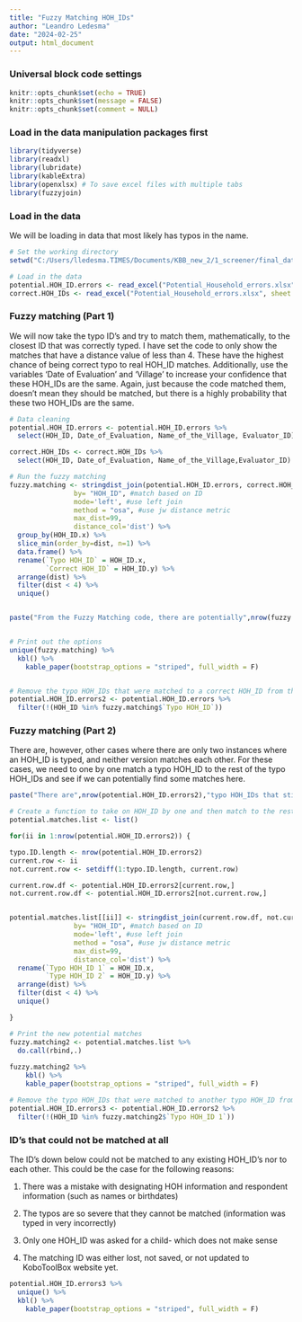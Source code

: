 ```yaml
---
title: "Fuzzy Matching HOH_IDs"
author: "Leandro Ledesma"
date: "2024-02-25"
output: html_document
---
```


### Universal block code settings

```r
knitr::opts_chunk$set(echo = TRUE)
knitr::opts_chunk$set(message = FALSE)
knitr::opts_chunk$set(comment = NULL)

```

### Load in the data manipulation packages first

```r
library(tidyverse)
library(readxl)
library(lubridate)
library(kableExtra)
library(openxlsx) # To save excel files with multiple tabs
library(fuzzyjoin)
```

### Load in the data 

We will be loading in data that most likely has typos in the name. 


```r
# Set the working directory
setwd("C:/Users/lledesma.TIMES/Documents/KBB_new_2/1_screener/final_data")

# Load in the data
potential.HOH_ID.errors <- read_excel("Potential_Household_errors.xlsx", sheet = "error_household")
correct.HOH_IDs <- read_excel("Potential_Household_errors.xlsx", sheet = "correct_household")

```

### Fuzzy matching (Part 1)

We will now take the typo ID's and try to match them, mathematically, to the closest ID that was correctly typed. I have set the code to only show the matches that have a distance value of less than 4. These have the highest chance of being correct typo to real HOH_ID matches. Additionally, use the variables 'Date of Evaluation' and 'Village' to increase your confidence that these HOH_IDs are the same. Again, just because the code matched them, doesn't mean they should be matched, but there is a highly probability that these two HOH_IDs are the same. 

```r
# Data cleaning
potential.HOH_ID.errors <- potential.HOH_ID.errors %>%
  select(HOH_ID, Date_of_Evaluation, Name_of_the_Village, Evaluator_ID)

correct.HOH_IDs <- correct.HOH_IDs %>%
  select(HOH_ID, Date_of_Evaluation, Name_of_the_Village,Evaluator_ID)

# Run the fuzzy matching
fuzzy.matching <- stringdist_join(potential.HOH_ID.errors, correct.HOH_IDs, 
                by= "HOH_ID", #match based on ID
                mode='left', #use left join
                method = "osa", #use jw distance metric
                max_dist=99, 
                distance_col='dist') %>%
  group_by(HOH_ID.x) %>%
  slice_min(order_by=dist, n=1) %>%
  data.frame() %>%
  rename(`Typo HOH_ID` = HOH_ID.x, 
         `Correct HOH_ID` = HOH_ID.y) %>%
  arrange(dist) %>%
  filter(dist < 4) %>%
  unique()


paste("From the Fuzzy Matching code, there are potentially",nrow(fuzzy.matching),"typo IDs that were matched to real HOH_IDs")


# Print out the options
unique(fuzzy.matching) %>%
  kbl() %>%
    kable_paper(bootstrap_options = "striped", full_width = F)


# Remove the typo HOH_IDs that were matched to a correct HOH_ID from the 'potential.HOH_ID.errors' data frame
potential.HOH_ID.errors2 <- potential.HOH_ID.errors %>%
  filter(!(HOH_ID %in% fuzzy.matching$`Typo HOH_ID`))

```


### Fuzzy matching (Part 2)

There are, however, other cases where there are only two instances where an HOH_ID is typed, and neither version matches each other. For these cases, we need to one by one match a typo HOH_ID to the rest of the typo HOH_IDs and see if we can potentially find some matches here. 


```r
paste("There are",nrow(potential.HOH_ID.errors2),"typo HOH_IDs that still need to be matched")

# Create a function to take on HOH_ID by one and then match to the rest in the data frame
potential.matches.list <- list()

for(ii in 1:nrow(potential.HOH_ID.errors2)) {

typo.ID.length <- nrow(potential.HOH_ID.errors2)
current.row <- ii
not.current.row <- setdiff(1:typo.ID.length, current.row)

current.row.df <- potential.HOH_ID.errors2[current.row,]
not.current.row.df <- potential.HOH_ID.errors2[not.current.row,]


potential.matches.list[[ii]] <- stringdist_join(current.row.df, not.current.row.df, 
                by= "HOH_ID", #match based on ID
                mode='left', #use left join
                method = "osa", #use jw distance metric
                max_dist=99, 
                distance_col='dist') %>%
  rename(`Typo HOH_ID 1` = HOH_ID.x, 
         `Type HOH_ID 2` = HOH_ID.y) %>%
  arrange(dist) %>%
  filter(dist < 4) %>%
  unique()

}

# Print the new potential matches 
fuzzy.matching2 <- potential.matches.list %>%
  do.call(rbind,.)
  
fuzzy.matching2 %>%
    kbl() %>%
    kable_paper(bootstrap_options = "striped", full_width = F)

# Remove the typo HOH_IDs that were matched to another typo HOH_ID from the 'potential.HOH_ID.errors' data frame
potential.HOH_ID.errors3 <- potential.HOH_ID.errors2 %>%
  filter(!(HOH_ID %in% fuzzy.matching2$`Typo HOH_ID 1`))

```


### ID's that could not be matched at all

The ID's down below could not be matched to any existing HOH_ID's nor to each other. This could be the case for the following reasons:

1) There was a mistake with designating HOH information and respondent information (such as names or birthdates)

2) The typos are so severe that they cannot be matched (information was typed in very incorrectly)

3) Only one HOH_ID was asked for a child- which does not make sense

4) The matching ID was either lost, not saved, or not updated to KoboToolBox website yet. 


```r
potential.HOH_ID.errors3 %>%
  unique() %>%
  kbl() %>%
    kable_paper(bootstrap_options = "striped", full_width = F)

```




